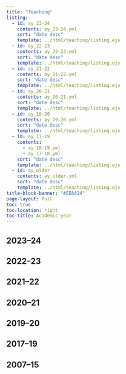 ```yaml
---
title: "Teaching"
listing:
  - id: ay_23-24
    contents: ay_23-24.yml
    sort: "date desc"
    template: ../html/teaching/listing.ejs
  - id: ay_22-23
    contents: ay_22-23.yml
    sort: "date desc"
    template: ../html/teaching/listing.ejs
  - id: ay_21-22
    contents: ay_21-22.yml
    sort: "date desc"
    template: ../html/teaching/listing.ejs
  - id: ay_20-21
    contents: ay_20-21.yml
    sort: "date desc"
    template: ../html/teaching/listing.ejs
  - id: ay_19-20
    contents: ay_19-20.yml
    sort: "date desc"
    template: ../html/teaching/listing.ejs
  - id: ay_17-19
    contents: 
      - ay_18-19.yml
      - ay_17-18.yml
    sort: "date desc"
    template: ../html/teaching/listing.ejs
  - id: ay_older
    contents: ay_older.yml
    sort: "date desc"
    template: ../html/teaching/listing.ejs
title-block-banner: "#EE6A24"
page-layout: full
toc: true
toc-location: right
toc-title: Academic year
---
```


## 2023–24

:::{#ay_23-24}
:::

## 2022–23

:::{#ay_22-23}
:::

## 2021–22

:::{#ay_21-22}
:::

## 2020–21

:::{#ay_20-21}
:::

## 2019–20

:::{#ay_19-20}
:::

## 2017–19

:::{#ay_17-19}
:::

## 2007–15

:::{#ay_older}
:::
